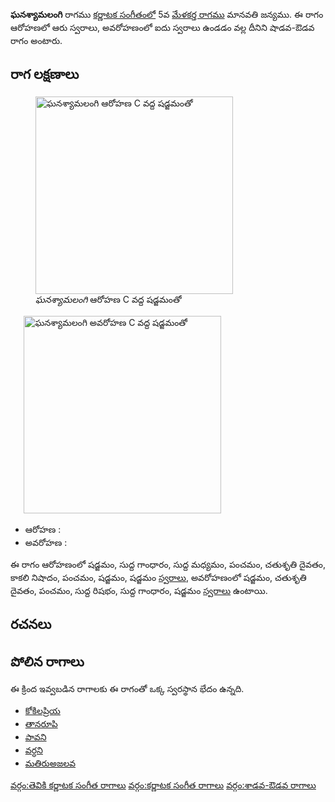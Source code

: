 {{Infobox ragam
	| name          	= ఘనశ్యామలంగి
	| synonym	    	= 
	| mela          	= 
	| chakra        	= 
	| janaka        	= 
	| type          	= శాడవ-ఔడవ
	| arohanam      	= {{svaraC|S|G1|M1|P|D2|N3|P|S|S'}} 
	| avarohanam    	= {{svaraC|S'|D2|P|R1|G1|S}}
	| jeeva         	=
	| chhaya        	=
	| nyasa         	=
	| vishesha      	= 
	| equivalent  		= 
}}
{{కర్ణాటక సంగీత రాగాలు}}
'''ఘనశ్యామలంగి''' రాగము [[కర్ణాటక సంగీతం]]లో 5వ [[మేళకర్త రాగము]] మానవతి జన్యము.  ఈ రాగం ఆరోహణలో ఆరు స్వరాలు, అవరోహణంలో ఐదు స్వరాలు ఉండడం వల్ల దీనిని షాడవ-ఔడవ రాగం అంటారు.


==రాగ లక్షణాలు==
[[Image:ghanashyamalangi_ar_kb2wiki.png|thumb|right|316px|''ఘనశ్యామలంగి'' ఆరోహణ C వద్ద షడ్జమంతో]]
	[[Image:ghanashyamalangi_av_kb2wiki.png|thumb|right|316px|''ఘనశ్యామలంగి'' అవరోహణ C వద్ద షడ్జమంతో]]

* ఆరోహణ : {{svaraC|S|G1|M1|P|D2|N3|P|S|S'}} 
* అవరోహణ : {{svaraC|S'|D2|P|R1|G1|S}}

ఈ రాగం ఆరోహణంలో షడ్జమం, సుద్ద  గాంధారం, సుద్ద మధ్యమం, పంచమం, చతుశృతి దైవతం, కాకలి  నిషాదం, పంచమం, షడ్జమం, షడ్జమం [[స్వరాలు]], అవరోహణంలో షడ్జమం, చతుశృతి దైవతం, పంచమం, సుద్ద  రిషభం, సుద్ద  గాంధారం, షడ్జమం [[స్వరాలు]] ఉంటాయి.

==రచనలు==



==పోలిన రాగాలు==
ఈ క్రింద ఇవ్వబడిన రాగాలకు ఈ రాగంతో ఒక్క స్వరస్థాన భేదం ఉన్నది.
* [[కోకిలప్రియ]]
* [[తానరూపి]]
* [[పావని]]
* [[వర్ధని]]
* [[మతిరుఅజలవ]]



[[వర్గం:తెవికి కర్ణాటక సంగీత రాగాలు]]
[[వర్గం:కర్ణాటక సంగీత రాగాలు]]
[[వర్గం:శాడవ-ఔడవ రాగాలు]]